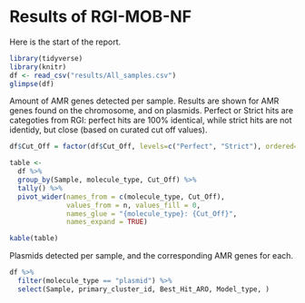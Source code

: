 # Results of RGI-MOB-NF

Here is the start of the report.

```r

library(tidyverse)
library(knitr)
df <- read_csv("results/All_samples.csv")
glimpse(df)

```

Amount of AMR genes detected per sample. Results are shown for AMR genes found on the
chromosome, and on plasmids. Perfect or Strict hits are categoties from RGI: perfect 
hits are 100% identical, while strict hits are not identidy, but close (based on 
curated cut off values).

```r

df$Cut_Off = factor(df$Cut_Off, levels=c("Perfect", "Strict"), ordered=TRUE)

table <-
  df %>%
  group_by(Sample, molecule_type, Cut_Off) %>%
  tally() %>%
  pivot_wider(names_from = c(molecule_type, Cut_Off),
              values_from = n, values_fill = 0,
              names_glue = "{molecule_type}: {Cut_Off}",
              names_expand = TRUE)

kable(table)

```

Plasmids detected per sample, and the corresponding AMR genes for each.

```r

df %>% 
  filter(molecule_type == "plasmid") %>% 
  select(Sample, primary_cluster_id, Best_Hit_ARO, Model_type, )

```



